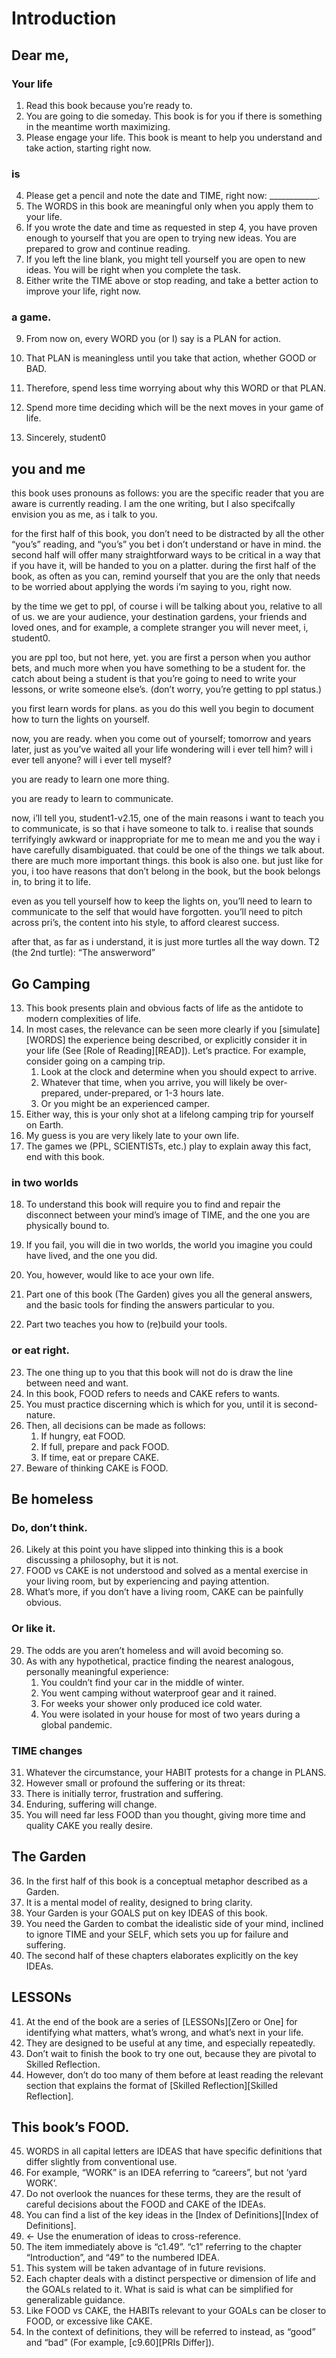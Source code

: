 
# Introduction


## Dear me,  

### Your life 
1.	Read this book because you're ready to.
2.	You are going to die someday. This book is for you if there is something in the 
meantime worth maximizing.
3.	Please engage your life. 
This book is meant to help you understand and take action, starting right now.

### is  
4.	Please get a pencil and note the date and TIME, right now: ____________. 
5.	The WORDS in this book are meaningful only when you apply them to your life.
6.	If you wrote the date and time as requested in step 4, you have proven enough to yourself that you are open to trying 
new ideas. You are prepared to grow and continue reading.
7.	If you left the line blank, you might tell yourself you are open to new ideas. You 
will be right when you complete the task. 
8.	Either write the TIME above or stop reading, and take a better action to improve 
your life, right now.

### a game.
9.	From now on, every WORD you (or I) say is a PLAN for action.
10. That PLAN is meaningless until you take that action, whether GOOD or BAD. 
11.	Therefore, spend less time worrying about why this WORD or that PLAN.
12. Spend more time deciding which will be the next moves in your game of life. 

13. Sincerely, student0

## you and me
this book uses pronouns
as follows:
you are the specific reader
that you are aware is currently reading.
I am the one writing,
but I also specifcally
envision you as me,
as i talk to you.

for the first half of this book,
you don't need to be
distracted by all the other
"you's" reading,
and "you's" you bet i 
don't understand
or have in mind.
the second half
will offer many
straightforward ways
to be critical
in a way that if you have it,
will be handed to you on a platter.
during the first
half of the book,
as often as you can,
remind yourself that
you are the only
that needs to be worried
about applying the words i'm saying
to you,
right now.

by the time we get to ppl,
of course i will be talking
about you, relative to
all of us.
we are your audience,
your destination gardens,
your friends and loved ones,
and for example, a complete stranger
you will never meet,
i, student0.

you are ppl too,
but not here, yet.
you are first a person
when you author bets,
and much more
when you have something to be a student for.
the catch about being a student
is that you're going to need
to write your lessons,
or write someone else's.
(don't worry, you're getting to ppl status.)

you first learn words for plans.
as you do this well
you begin to document
how to turn the lights on yourself.

now, you are ready.
when you come out of yourself;
tomorrow and years later,
just as you've waited all your life wondering
will i ever tell him?
will i ever tell anyone?
will i ever tell myself?

you are ready to learn
one more thing.

you are ready to learn
to communicate.

now, i'll tell you,
student1-v2.15,
one of the main reasons
i want to teach you to communicate,
is so that i have someone to talk to.
i realise that sounds
terrifyingly awkward or inappropriate
for me to mean me and you
the way i have carefully
disambiguated.
that could be one of the things we talk about.
there are much more important things.
this book is also one.
but just like for you,
i too have reasons
that don't belong in the book,
but the book belongs in,
to bring it to life.

even as you
tell yourself how to keep the lights on,
you'll need to learn to
communicate to the self
that would have forgotten.
you'll need to pitch
across pri's, the content
into his style,
to afford clearest success.

after that,
as far as i understand,
it is just more turtles
all the way down.
T2 (the 2nd turtle):
"The answerword"

## Go Camping  

13.	This book presents plain and obvious facts of life as the antidote to modern complexities of life.
14.	In  most cases, the relevance can be seen more clearly if you [simulate][WORDS] the experience being described, or explicitly consider it in your life (See [Role of Reading][READ]). Let's practice. For example, consider going on a camping trip. 
    1. Look at the clock and determine when you should expect to arrive. 
    2. Whatever that time, when you arrive, you will likely be over- prepared, under-prepared, or 1-3 hours late.
    3. Or you might be an experienced camper.
15. Either way, this is your only shot at a lifelong camping trip for yourself on Earth. 
16. My guess is you are very likely late to your own life. 
17. The games we (PPL, SCIENTISTs, etc.) play to explain away this fact, end with this book.

### in two worlds
18.	To understand this book will require you to find and repair the disconnect between your mind's image of TIME, and the one you are physically bound to. 
19.	If you fail, you will die in two worlds, the world you imagine you could have 
lived, and the one you did. 

20. You, however, would like to ace your own life.
21. Part one of this book (The Garden) gives you all the general answers, and the basic tools for finding the answers particular to you.
22. Part two teaches you how to (re)build your tools.

### or eat right.
23. The one thing up to you that this book will not do is draw the line between need and want.
22.	In this book, FOOD refers to needs and CAKE refers to wants.
23. You must practice discerning which is which for you, until it is second-nature.
24. Then, all decisions can be made as follows: 
    1. If hungry, eat FOOD.
    2. If full, prepare and pack FOOD.
    3. If time, eat or prepare CAKE.
25. Beware of thinking CAKE is FOOD.

## Be homeless  

### Do, don't think. 
26.	Likely at this point you have slipped into thinking this is a book discussing a philosophy, but it is not. 
27. FOOD vs CAKE is not understood and solved as a mental exercise in your living room, but by experiencing and paying attention. 
28. What's more, if you don't have a living room, CAKE can be painfully obvious.

### Or like it.
29.	The odds are you aren't homeless and will avoid becoming so.
30. As with any hypothetical, practice finding the nearest analogous, personally meaningful experience: 
    1. You couldn't find your car in the middle of winter. 
    2. You went camping without waterproof gear and it rained. 
    3. For weeks your shower only produced ice cold water.
    4. You were isolated in your house for most of two years during a global pandemic. 

### TIME changes 
31.	Whatever the circumstance, your HABIT protests for a change in PLANS.
32.	However small or profound the suffering or its threat:
33. There is initially terror, frustration and suffering. 
34. Enduring, suffering will change.
35. You will need far less FOOD than you thought, giving more time and quality CAKE you really desire.


## The Garden
36.	In the first half of this book is a conceptual metaphor described as a Garden. 
37.	It is a mental model of reality, designed to bring clarity. 
38.	Your Garden is your GOALS put on key IDEAS of this book.
39.	You need the Garden to combat the idealistic side of your mind, inclined to ignore TIME and your SELF, which sets you up for failure and suffering.
40.	The second half of these chapters elaborates explicitly on the key IDEAs.

## LESSONs
41. At the end of the book are a series of [LESSONs][Zero or One] for identifying what matters, what's wrong, and what's next in your life.
42. They are designed to be useful at any time, and especially repeatedly.
43. Don't wait to finish the book to try one out, because they are pivotal to Skilled Reflection.
44. However, don't do too many of them before at least reading the relevant section that explains the format of [Skilled Reflection][Skilled Reflection].

## This book's FOOD.  

45.	WORDS in all capital letters are IDEAS that have specific definitions that differ 
slightly from conventional use. 
46.	For example, "WORK" is an IDEA referring to "careers", but not 'yard WORK'. 
47.	Do not overlook the nuances for these terms, they are the result of careful decisions about the FOOD and CAKE of the IDEAs.
48. You can find a list of the key ideas in the [Index of Definitions][Index of Definitions]. 
49.	<- Use the enumeration of ideas to cross-reference.
50. The item immediately above is "c1.49". "c1" referring to the chapter "Introduction", and "49" to the numbered IDEA.
51.	This system will be taken advantage of in future revisions.
52. Each chapter deals with a distinct perspective or dimension of life and the GOALs related to it. What is said is what can be simplified for generalizable guidance. 
53. Like FOOD vs CAKE, the HABITs relevant to your GOALs can be closer to FOOD, or excessive like CAKE.
54. In the context of definitions, they will be referred to instead, as "good" and "bad" (For example, [c9.60][PRIs Differ]).
